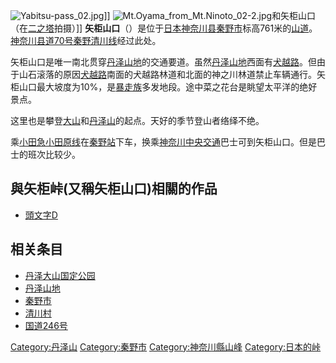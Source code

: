 {{Unreferenced|time=2022-04-24T23:04:23+00:00}}
[[File:Yabitsu-pass_02.jpg|thumb]]]]
[[File:Mt.Oyama_from_Mt.Ninoto_02-2.jpg|thumb]]和矢柜山口 （在[[二之塔|二之塔]]拍摄）]]
'''矢柜山口'''（{{jpn|j=ヤビツ峠|rm=Yabitsu Tōge}}）是位于[[日本|日本]][[神奈川县|神奈川县]][[秦野市|秦野市]]标高761米的[[山道|山道]]。[[神奈川县道70号秦野清川线|神奈川县道70号秦野清川线]]经过此处。

矢柜山口是唯一南北贯穿[[丹泽山地|丹泽山地]]的交通要道。虽然[[丹泽山地|丹泽山地]]西面有[[犬越路|犬越路]]。但由于山石滚落的原因[[犬越路|犬越路]]南面的犬越路林道和北面的神之川林道禁止车辆通行。矢柜山口最大坡度为10%，是[[暴走族|暴走族]]多发地段。途中菜之花台是眺望太平洋的绝好景点。

这里也是攀登[[大山_(神奈川縣)|大山]]和[[丹泽山|丹泽山]]的起点。天好的季节登山者络绎不绝。

乘[[小田急|小田急]][[小田原线|小田原线]]在[[秦野站|秦野站]]下车，换乘[[神奈川中央交通|神奈川中央交通]]巴士可到矢柜山口。但是巴士的班次比较少。

== 與矢柜峠(又稱矢柜山口)相關的作品 ==
*[[頭文字D|頭文字D]]

== 相关条目 ==
* [[丹泽大山国定公园|丹泽大山国定公园]]
* [[丹泽山地|丹泽山地]]
* [[秦野市|秦野市]]
* [[清川村|清川村]]
* [[国道246号|国道246号]]

{{DEFAULTSORT:Yabitsu touge}}
[[Category:丹泽山|Category:丹泽山]]
[[Category:秦野市|Category:秦野市]]
[[Category:神奈川縣山峰|Category:神奈川縣山峰]]
[[Category:日本的峠|Category:日本的峠]]
